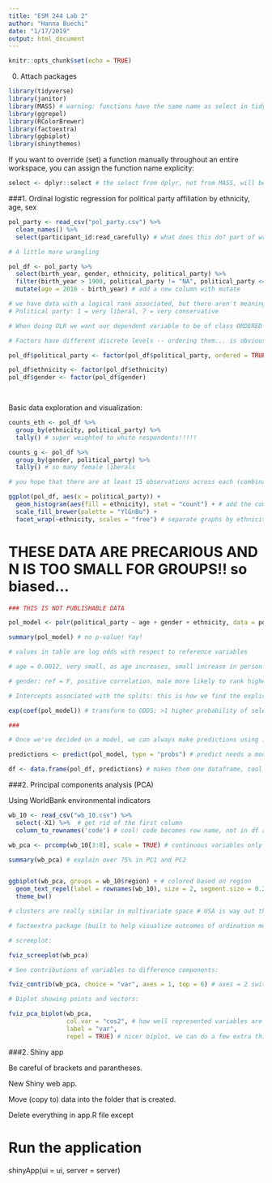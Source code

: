 ```yaml
---
title: "ESM 244 Lab 2"
author: "Hanna Buechi"
date: "1/17/2019"
output: html_document
---
```


```r
knitr::opts_chunk$set(echo = TRUE)
```


0. Attach packages
```r

library(tidyverse)
library(janitor)
library(MASS) # warning: functions have the same name as select in tidyverse
library(ggrepel)
library(RColorBrewer)
library(factoextra)
library(ggbiplot)
library(shinythemes)

```

If you want to override (set) a function manually throughout an entire workspace, you can assign the function name explicity:

```r

select <- dplyr::select # the select from dplyr, not from MASS, will be the default select function # also dplyr::select to call out that function everytime instead of making it default

```

###1. Ordinal logistic regression for political party affiliation by ethnicity, age, sex

```r

pol_party <- read_csv("pol_party.csv") %>% 
  clean_names() %>% 
  select(participant_id:read_carefully) # what does this do? part of wrangling # changed something about the titles of the columns

# A little more wrangling

pol_df <- pol_party %>% 
  select(birth_year, gender, ethnicity, political_party) %>% 
  filter(birth_year > 1900, political_party != "NA", political_party <= 7) %>% # only keep certain data points
  mutate(age = 2016 - birth_year) # add a new column with mutate

# we have data with a logical rank associated, but there aren't meaningful difference between the ranks
# Political party: 1 = very liberal, 7 = very conservative

# When doing OLR we want our dependent variable to be of class ORDERED FACTOR

# Factors have different discrete levels -- ordering them... is obvious.

pol_df$political_party <- factor(pol_df$political_party, ordered = TRUE, levels = c("1","2","3","4","5","6","7"))

pol_df$ethnicity <- factor(pol_df$ethnicity)
pol_df$gender <- factor(pol_df$gender)

                                
```

Basic data exploration and visualization:

```r

counts_eth <- pol_df %>% 
  group_by(ethnicity, political_party) %>% 
  tally() # super weighted to white respondents!!!!!

counts_g <- pol_df %>% 
  group_by(gender, political_party) %>% 
  tally() # so many female liberals

# you hope that there are at least 15 observations across each (combination of?) groups

ggplot(pol_df, aes(x = political_party)) +
  geom_histogram(aes(fill = ethnicity), stat = "count") + # add the counts of each bin
  scale_fill_brewer(palette = "YlGnBu") +
  facet_wrap(~ethnicity, scales = "free") # separate graphs by ethnicity, don't care if scales are the same # different numbers of bins # stacked bars without facet_wrap()

```

#   THESE DATA ARE PRECARIOUS AND N IS TOO SMALL FOR GROUPS!! so biased...

```r


### THIS IS NOT PUBLISHABLE DATA

pol_model <- polr(political_party ~ age + gender + ethnicity, data = pol_df) # data in variables must be the correct class

summary(pol_model) # no p-value! Yay!

# values in table are log odds with respect to reference variables

# age = 0.0012, very small, as age increases, small increase in person ranking them higher on the political party scale

# gender: ref = F, positive correlation, male more likely to rank higher on political scale (more conservative) than female (all else held equal)

# Intercepts associated with the splits: this is how we find the explicit equations associated with each split, along with odds/prop equation, we can find probabilities

exp(coef(pol_model)) # transform to ODDS; >1 higher probability of selected higher rank, =1 no difference

###

# Once we've decided on a model, we can always make predictions using it:

predictions <- predict(pol_model, type = "probs") # predict needs a model to use, based on the probabilities the model calculated # probability of person (each row) with probability they selected each political party level

df <- data.frame(pol_df, predictions) # makes them one dataframe, cool to see how well the model would predict each actual data point, eventually you can visualize model predictions and actual data

```

###2. Principal components analysis (PCA)

Using WorldBank environmental indicators

```r

wb_10 <- read_csv("wb_10.csv") %>% 
  select(-X1) %>%  # get rid of the first column
  column_to_rownames('code') # cool! code becomes row name, not in df anymore

wb_pca <- prcomp(wb_10[3:8], scale = TRUE) # continuous variables only # variables probably have very different scales, so normalize

summary(wb_pca) # explain over 75% in PC1 and PC2


ggbiplot(wb_pca, groups = wb_10$region) + # colored based on region
  geom_text_repel(label = rownames(wb_10), size = 2, segment.size = 0.2) + # adds the point text # could we label based on a column?
  theme_bw()

# clusters are really similar in multivariate space # USA is way out there producing GHG, etc....

# factoextra package (built to help visualize outcomes of ordination methods)

# screeplot:

fviz_screeplot(wb_pca)

# See contributions of variables to difference components:

fviz_contrib(wb_pca, choice = "var", axes = 1, top = 6) # axes = 2 switches to second PC, top 6 PCs

# Biplot showing points and vectors:

fviz_pca_biplot(wb_pca,
                col.var = "cos2", # how well represented variables are on the first PC # lighter colors are better represented in the biplot, aka. in PC1 # just look at the loadings of the PCs to see variables that contribute to other PCs (like 3, 4, etc.)
                label = "var",
                repel = TRUE) # nicer biplot, we can do a few extra things than in ggbiplot()

```

###2. Shiny app

Be careful of brackets and parantheses.

New Shiny web app.

Move (copy to) data into the folder that is created.

Delete everything in app.R file except 

# Run the application 
shinyApp(ui = ui, server = server)



































































